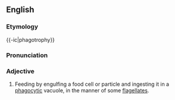 
==English==
===Etymology===

{{-ic|phagotrophy}}
===Pronunciation===
{{rfp}}

===Adjective===
{{en-adj|-}}

# {{microbiology}} Feeding by engulfing a food cell or particle and ingesting it in a [[phagocytic]] vacuole, in the manner of some [[flagellate]]s.